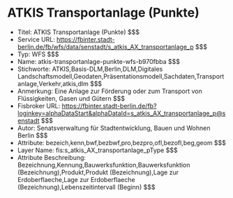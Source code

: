 # ATKIS Transportanlage (Punkte)
- Titel: ATKIS Transportanlage (Punkte) $$$
- Service URL: https://fbinter.stadt-berlin.de/fb/wfs/data/senstadt/s_atkis_AX_transportanlage_p $$$
- Typ: WFS $$$
- Name: atkis-transportanlage-punkte-wfs-b970fbba $$$
- Stichworte: ATKIS,Basis-DLM,Berlin,DLM,Digitales Landschaftsmodell,Geodaten,Präsentationsmodell,Sachdaten,Transportanlage,Verkehr,atkis,dlm $$$
- Anmerkung: Eine Anlage zur Förderung oder zum Transport von Flüssigkeiten, Gasen und Gütern $$$
- Fisbroker URL: https://fbinter.stadt-berlin.de/fb?loginkey=alphaDataStart&alphaDataId=s_atkis_AX_transportanlage_p@senstadt $$$
- Autor: Senatsverwaltung für Stadtentwicklung, Bauen und Wohnen Berlin $$$
- Attribute: bezeich,kenn,bwf,bezbwf,pro,bezpro,ofl,bezofl,beg,geom $$$
- Layer Name: fis:s_atkis_AX_transportanlage_pType $$$
- Attribute Beschreibung: Bezeichnung,Kennung,Bauwerksfunktion,Bauwerksfunktion (Bezeichnung),Produkt,Produkt (Bezeichnung),Lage zur Erdoberflaeche,Lage zur Erdoberflaeche (Bezeichnung),Lebenszeitintervall (Beginn) $$$

